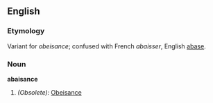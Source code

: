 ==English==

===Etymology===
Variant for ''obeisance''; confused with French ''abaisser'', English [[abase]].

===Noun===
'''abaisance'''

# ''(Obsolete):'' [[obeisance|Obeisance]]